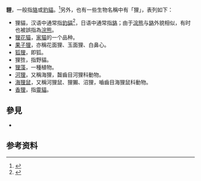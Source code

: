 '''貍'''，一般指[[貉|貉]]或[[豹貓|豹貓]]。<ref>{{Cite web |url = http://www.zdic.net/z/1e/js/72F8.htm |title = 狸 |publisher = 汉典 |language = zh |accessdate = 2019-02-14 |archive-date = 2019-05-04 |archive-url = https://web.archive.org/web/20190504170201/http://www.zdic.net/z/1e/js/72F8.htm |dead-url = no }}</ref>另外，也有一些生物名稱中有「狸」，表列如下：

*狸貓，汉语中通常指[[豹貓|豹貓]]<ref>{{Cite web |url = http://www.zdic.net/c/8/10d/290325.htm |title = 狸猫（貍貓） |publisher = 汉典 |language = zh |accessdate = 2019-02-14 |archive-date = 2018-11-04 |archive-url = https://web.archive.org/web/20181104111859/http://www.zdic.net/c/8/10d/290325.htm |dead-url = no }}</ref>，日语中通常指[[貉|貉]]；由于[[浣熊|浣熊]]与[[貉|貉]]外貌相似，有时也被誤指為[[浣熊|浣熊]]。
*[[狸花猫|狸花猫]]，[[家猫|家猫]]的一个品种。
*[[果子狸|果子狸]]，亦稱花面狸、玉面狸、白鼻心。
*[[狐狸|狐狸]]，即狐。
*狸狌，指野貓。
*[[狸藻|狸藻]]，一種植物。
*[[河狸|河狸]]，又稱海狸，齧齒目河狸科動物。
*[[海狸鼠|海狸鼠]]，又稱河狸鼠、狸獺、沼狸，嚙齒目海狸鼠科動物。
*[[香狸|香狸]]，指[[靈貓|靈貓]]。

== 參見 ==
* {{Lookfrom|狸}}

==参考资料==
{{reflist}}

{{disambig|L|cat=一字消歧義}}